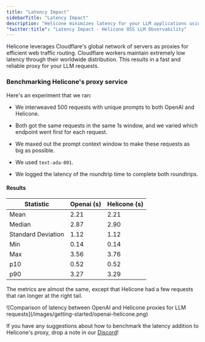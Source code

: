 ```yaml
---
title: "Latency Impact"
sidebarTitle: "Latency Impact"
description: "Helicone minimizes latency for your LLM applications using Cloudflare's global network. Detailed benchmarking results and performance metrics included."
"twitter:title": "Latency Impact - Helicone OSS LLM Observability"
---
```


Helicone leverages Cloudflare's global network of servers as proxies for efficient web traffic routing. Cloudflare workers maintain extremely low latency through their worldwide distribution. This results in a fast and reliable proxy for your LLM requests.

### Benchmarking Helicone's proxy service

Here's an experiment that we ran:

- We interweaved 500 requests with unique prompts to both OpenAI and Helicone.

- Both got the same requests in the same 1s window, and we varied which endpoint
  went first for each request.

- We maxed out the prompt context window to make these requests as big as
  possible.

- We used `text-ada-001`.

- We logged the latency of the roundtrip time to complete both roundtrips.

#### Results

| Statistic          | Openai (s) | Helicone (s) |
| ------------------ | ---------- | ------------ |
| Mean               | 2.21       | 2.21         |
| Median             | 2.87       | 2.90         |
| Standard Deviation | 1.12       | 1.12         |
| Min                | 0.14       | 0.14         |
| Max                | 3.56       | 3.76         |
| p10                | 0.52       | 0.52         |
| p90                | 3.27       | 3.29         |

The metrics are almost the same, except that Helicone had a few requests that
ran longer at the right tail.

<Frame>
  ![Comparison of latency between OpenAI and Helicone proxies for LLM
  requests](/images/getting-started/openai-helicone.png)
</Frame>

If you have any suggestions about how to benchmark the latency addition to
Helicone's proxy, drop a note in our [Discord](https://discord.gg/zsSTcH2qhG)!
